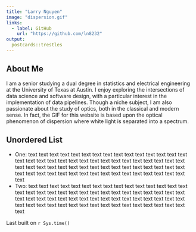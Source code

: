 ```yaml
---
title: "Larry Nguyen"
image: "dispersion.gif"
links:
  - label: GitHub
    url: "https://github.com/ln8232"
output:
  postcards::trestles
---
```

 
## About Me
I am a senior studying a dual degree in statistics and electrical engineering at the University of Texas at Austin. I enjoy exploring the intersections of data science and software design, with a particular interest in the implementation of data pipelines. Though a niche subject, I am also passionate about the study of optics, both in the classical and modern sense. In fact, the GIF for this website is based upon the optical phenomenon of dispersion where white light is separated into a spectrum.


## Unordered List
- One: text text text text text text text text text text text text text text text text text text text text text text text text text text text text text text text text text text text text text text text text text text text text text text text text text text text text text text text text text text text text text text text text
- Two: text text text text text text text text text text text text text text text text text text text text text text text text text text text text text text text text text text text text text text text text text text text text text text text text text text text text text text text text text text text text text text text text

Last built on `r Sys.time()`
